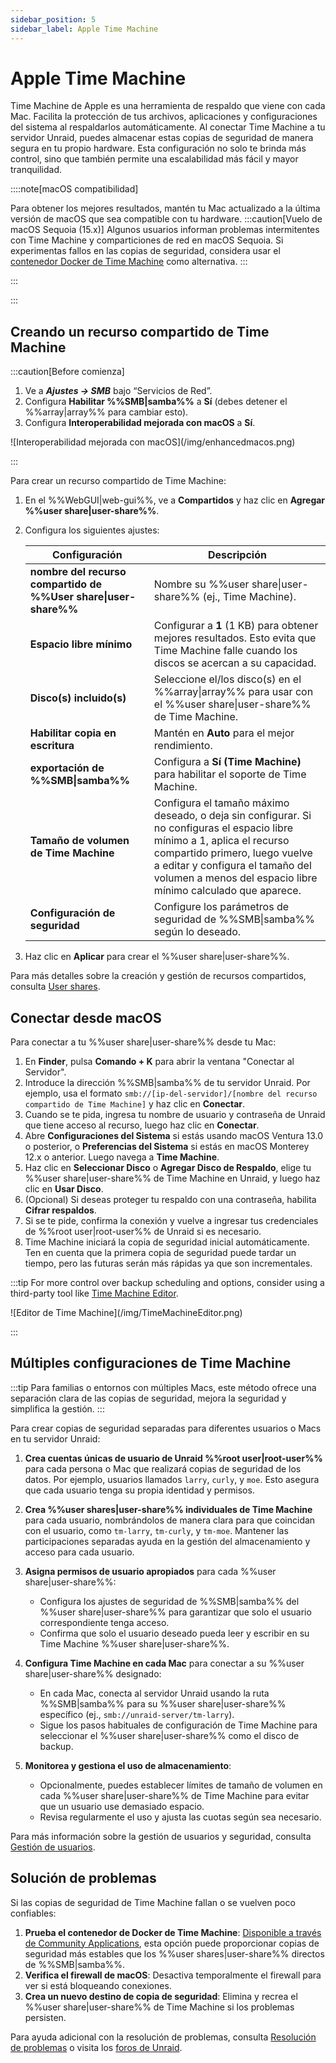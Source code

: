 ```yaml
---
sidebar_position: 5
sidebar_label: Apple Time Machine
---
```



# Apple Time Machine

Time Machine de Apple es una herramienta de respaldo que viene con cada Mac. Facilita la protección de tus archivos, aplicaciones y configuraciones del sistema al respaldarlos automáticamente. Al conectar Time Machine a tu servidor Unraid, puedes almacenar estas copias de seguridad de manera segura en tu propio hardware. Esta configuración no solo te brinda más control, sino que también permite una escalabilidad más fácil y mayor tranquilidad.

::::note[macOS compatibilidad]

Para obtener los mejores resultados, mantén tu Mac actualizado a la última versión de macOS que sea compatible con tu hardware.
:::caution[Vuelo de macOS Sequoia (15.x)]
Algunos usuarios informan problemas intermitentes con Time Machine y comparticiones de red en macOS Sequoia. Si experimentas fallos en las copias de seguridad, considera usar el [contenedor Docker de Time Machine](https://unraid.net/community/apps?q=time+machine#r) como alternativa.
:::

:::

:::

## Creando un recurso compartido de Time Machine

:::caution[Before comienza]

1. Ve a ***Ajustes → SMB*** bajo “Servicios de Red”.
2. Configura **Habilitar %%SMB|samba%%** a **Sí** (debes detener el %%array|array%% para cambiar esto).
3. Configura **Interoperabilidad mejorada con macOS** a **Sí**.

<div style={{ margen: 'auto', maxAnchura: '600px', display: 'flex', flexDirection: 'columna', alignItems: 'centro' }}>
  ![Interoperabilidad mejorada con macOS](/img/enhancedmacos.png)
</div>

:::

Para crear un recurso compartido de Time Machine:

1. En el %%WebGUI|web-gui%%, ve a **Compartidos** y haz clic en **Agregar %%user share|user-share%%**.

2. Configura los siguientes ajustes:

   | Configuración                                                   | Descripción                                                                                                                                                                                                                                                    |
   | --------------------------------------------------------------- | -------------------------------------------------------------------------------------------------------------------------------------------------------------------------------------------------------------------------------------------------------------- |
   | **nombre del recurso compartido de %%User share\|user-share%%** | Nombre su %%user share\|user-share%% (ej., Time Machine).                                                                                                                                                                                                      |
   | **Espacio libre mínimo**                                        | Configurar a **1** (1 KB) para obtener mejores resultados. Esto evita que Time Machine falle cuando los discos se acercan a su capacidad.                                                                                                                      |
   | **Disco(s) incluido(s)**                                        | Seleccione el/los disco(s) en el %%array\|array%% para usar con el %%user share\|user-share%% de Time Machine.                                                                                                                                                 |
   | **Habilitar copia en escritura**                                | Mantén en **Auto** para el mejor rendimiento.                                                                                                                                                                                                                  |
   | **exportación de %%SMB\|samba%%**                               | Configura a **Sí (Time Machine)** para habilitar el soporte de Time Machine.                                                                                                                                                                                   |
   | **Tamaño de volumen de Time Machine**                           | Configura el tamaño máximo deseado, o deja sin configurar. Si no configuras el espacio libre mínimo a 1, aplica el recurso compartido primero, luego vuelve a editar y configura el tamaño del volumen a menos del espacio libre mínimo calculado que aparece. |
   | **Configuración de seguridad**                                  | Configure los parámetros de seguridad de %%SMB\|samba%% según lo deseado.                                                                                                                                                                                      |

3. Haz clic en **Aplicar** para crear el %%user share|user-share%%.

Para más detalles sobre la creación y gestión de recursos compartidos, consulta [User shares](./shares.mdx).

## Conectar desde macOS

Para conectar a tu %%user share|user-share%% desde tu Mac:

1. En **Finder**, pulsa **Comando + K** para abrir la ventana "Conectar al Servidor".
2. Introduce la dirección %%SMB|samba%% de tu servidor Unraid. Por ejemplo, usa el formato `smb://[ip-del-servidor]/[nombre del recurso compartido de Time Machine]` y haz clic en **Conectar**.
3. Cuando se te pida, ingresa tu nombre de usuario y contraseña de Unraid que tiene acceso al recurso, luego haz clic en **Conectar**.
4. Abre **Configuraciones del Sistema** si estás usando macOS Ventura 13.0 o posterior, o **Preferencias del Sistema** si estás en macOS Monterey 12.x o anterior. Luego navega a **Time Machine**.
5. Haz clic en **Seleccionar Disco** o **Agregar Disco de Respaldo**, elige tu %%user share|user-share%% de Time Machine en Unraid, y luego haz clic en **Usar Disco**.
6. (Opcional) Si deseas proteger tu respaldo con una contraseña, habilita **Cifrar respaldos**.
7. Si se te pide, confirma la conexión y vuelve a ingresar tus credenciales de %%root user|root-user%% de Unraid si es necesario.
8. Time Machine iniciará la copia de seguridad inicial automáticamente. Ten en cuenta que la primera copia de seguridad puede tardar un tiempo, pero las futuras serán más rápidas ya que son incrementales.

:::tip
For more control over backup scheduling and options, consider using a third-party tool like [Time Machine Editor](https://tclementdev.com/timemachineeditor/).

<div style={{ margen: 'auto', maxAnchura: '600px', display: 'flex', flexDirection: 'columna', alignItems: 'centro' }}>
  ![Editor de Time Machine](/img/TimeMachineEditor.png)
</div>

:::

## Múltiples configuraciones de Time Machine

:::tip
Para familias o entornos con múltiples Macs, este método ofrece una separación clara de las copias de seguridad, mejora la seguridad y simplifica la gestión.
:::

Para crear copias de seguridad separadas para diferentes usuarios o Macs en tu servidor Unraid:

1. **Crea cuentas únicas de usuario de Unraid %%root user|root-user%%** para cada persona o Mac que realizará copias de seguridad de los datos. Por ejemplo, usuarios llamados `larry`, `curly`, y `moe`. Esto asegura que cada usuario tenga su propia identidad y permisos.

2. **Crea %%user shares|user-share%% individuales de Time Machine** para cada usuario, nombrándolos de manera clara para que coincidan con el usuario, como `tm-larry`, `tm-curly`, y `tm-moe`. Mantener las participaciones separadas ayuda en la gestión del almacenamiento y acceso para cada usuario.

3. **Asigna permisos de usuario apropiados** para cada %%user share|user-share%%:
   - Configura los ajustes de seguridad de %%SMB|samba%% del %%user share|user-share%% para garantizar que solo el usuario correspondiente tenga acceso.
   - Confirma que solo el usuario deseado pueda leer y escribir en su Time Machine %%user share|user-share%%.

4. **Configura Time Machine en cada Mac** para conectar a su %%user share|user-share%% designado:
   - En cada Mac, conecta al servidor Unraid usando la ruta %%SMB|samba%% para su %%user share|user-share%% específico (ej., `smb://unraid-server/tm-larry`).
   - Sigue los pasos habituales de configuración de Time Machine para seleccionar el %%user share|user-share%% como el disco de backup.

5. **Monitorea y gestiona el uso de almacenamiento**:
   - Opcionalmente, puedes establecer límites de tamaño de volumen en cada %%user share|user-share%% de Time Machine para evitar que un usuario use demasiado espacio.
   - Revisa regularmente el uso y ajusta las cuotas según sea necesario.

Para más información sobre la gestión de usuarios y seguridad, consulta [Gestión de usuarios](../../system-administration/secure-your-server/user-management.mdx).

## Solución de problemas

Si las copias de seguridad de Time Machine fallan o se vuelven poco confiables:

1. **Prueba el contenedor de Docker de Time Machine**: [Disponible a través de Community Applications](https://unraid.net/community/apps?q=time+machine#r), esta opción puede proporcionar copias de seguridad más estables que los %%user shares|user-share%% directos de %%SMB|samba%%.
2. **Verifica el firewall de macOS**: Desactiva temporalmente el firewall para ver si está bloqueando conexiones.
3. **Crea un nuevo destino de copia de seguridad**: Elimina y recrea el %%user share|user-share%% de Time Machine si los problemas persisten.

Para ayuda adicional con la resolución de problemas, consulta [Resolución de problemas](../../troubleshooting/troubleshooting.mdx) o visita los [foros de Unraid](https://forums.unraid.net/).
